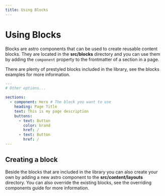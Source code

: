 ```yaml
---
title: Using Blocks
---
```



# Using Blocks

Blocks are astro components that can be used to create reusable content blocks. They are located in the **src/blocks** directory and you can use them by adding the `component` property to the frontmatter of a section in a page.

There are plenty of prestyled blocks included in the library, see the <Link href="/blocks/banner/">blocks examples</Link> for more information.

```yml
---
# Other options...

sections:
  - component: Hero # The block you want to use
    heading: Page Title
    text: This is my page description
    buttons:
      - text: Button
        color: brand
        href: /
      - text: Button
        href: /
---
```

## Creating a block

Beside the blocks that are included in the library you can also create your own by adding a new astro component to the **src/content/layouts** directory. You can also override the existing blocks, see the <Link href="/guides/overriding-components/">overriding components</Link> guide for more information.
